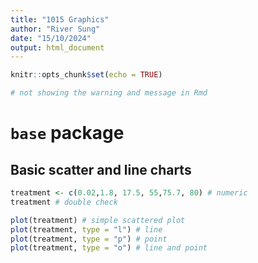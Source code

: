 ```yaml
---
title: "1015 Graphics"
author: "River Sung"
date: "15/10/2024"
output: html_document
---
```


```r
knitr::opts_chunk$set(echo = TRUE)
```

```r
# not showing the warning and message in Rmd
```


# `base` package
## Basic scatter and line charts
```r
treatment <- c(0.02,1.8, 17.5, 55,75.7, 80) # numeric
treatment # double check 

plot(treatment) # simple scattered plot 
plot(treatment, type = "l") # line
plot(treatment, type = "p") # point
plot(treatment, type = "o") # line and point
```


